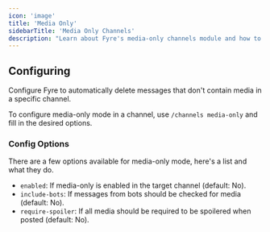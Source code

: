 ```yaml
---
icon: 'image'
title: 'Media Only'
sidebarTitle: 'Media Only Channels'
description: "Learn about Fyre's media-only channels module and how to setup media-only channels."
---
```


## Configuring
Configure Fyre to automatically delete messages that don't contain media in a specific channel.

To configure media-only mode in a channel, use `/channels media-only` and fill in the desired options.

### Config Options
There are a few options available for media-only mode, here's a list and what they do.

- `enabled`: If media-only is enabled in the target channel (default: No).
- `include-bots`: If messages from bots should be checked for media (default: No).
- `require-spoiler`: If all media should be required to be spoilered when posted (default: No).
